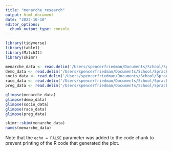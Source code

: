```yaml
---
title: "menarche_research"
output: html_document
date: "2022-10-10"
editor_options: 
  chunk_output_type: console
---
```


```r
library(tidyverse)
library(table1)
library(MatchIt)
library(skimr)
```


```r
menarche_data <- read.delim('/Users/spencerfriedman/Documents/School/Spracklen_lab/f31_ctos_inv.dat')
demo_data <- read.delim('/Users/spencerfriedman/Documents/School/Spracklen_lab/dem_ctos_inv.dat')
socio_data <- read.delim('/Users/spencerfriedman/Documents/School/Spracklen_lab/f34_ctos_inv.dat')
race_data <- read.delim('/Users/spencerfriedman/Documents/School/Spracklen_lab/f41_ctos_inv.dat')
preg_data <- read.delim('/Users/spencerfriedman/Documents/School/Spracklen_lab/f158_ctos_inv.dat')
```


```r
glimpse(menarche_data)
glimpse(demo_data)
glimpse(socio_data)
glimpse(race_data)
glimpse(preg_data)
```

```r
skimr::skim(menarche_data)
names(menarche_data)
```

Note that the `echo = FALSE` parameter was added to the code chunk to prevent printing of the R code that generated the plot.
